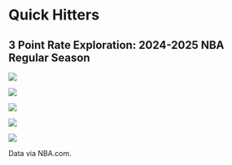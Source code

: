 # Quick Hitters

## 3 Point Rate Exploration: 2024-2025 NBA Regular Season

![](./quick_hitters/3PRatesFlippedAxes.png)

![](./quick_hitters/3POffvs3PDef.png)

![](./quick_hitters/3PRate_diff_bar.png)

![](./quick_hitters/change_in_3PT_rates.png)

![](./quick_hitters/3s_vs_off_rtg_change.png)

Data via NBA.com.